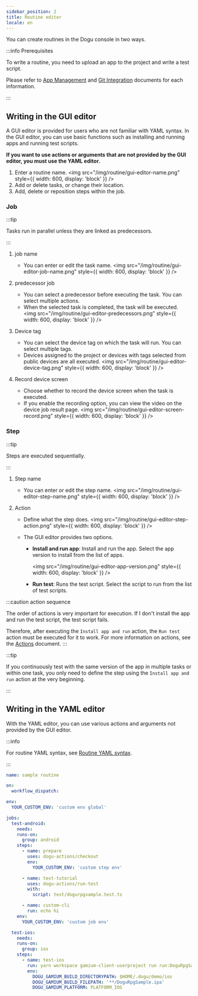```yaml
---
sidebar_position: 2
title: Routine editor
locale: en
---
```


You can create routines in the Dogu console in two ways.

:::info Prerequisites

To write a routine, you need to upload an app to the project and write a test script.

Please refer to [App Management](/management/project/app) and [Git Integration](/management/project/git-integration) documents for each information.

:::

## Writing in the GUI editor

A GUI editor is provided for users who are not familiar with YAML syntax. In the GUI editor, you can use basic functions such as installing and running apps and running test scripts.

**If you want to use actions or arguments that are not provided by the GUI editor, you must use the YAML editor.**

1. Enter a routine name.
   <img
     src="/img/routine/gui-editor-name.png"
     style={{ width: 600, display: 'block' }}
   />
2. Add or delete tasks, or change their location.
3. Add, delete or reposition steps within the job.

### Job

:::tip

Tasks run in parallel unless they are linked as predecessors.

:::

1. job name
   - You can enter or edit the task name.
     <img
       src="/img/routine/gui-editor-job-name.png"
       style={{ width: 600, display: 'block' }}
     />
2. predecessor job

   - You can select a predecessor before executing the task. You can select multiple actions.
   - When the selected task is completed, the task will be executed.
     <img
       src="/img/routine/gui-editor-predecessors.png"
       style={{ width: 600, display: 'block' }}
     />

3. Device tag
   - You can select the device tag on which the task will run. You can select multiple tags.
   - Devices assigned to the project or devices with tags selected from public devices are all executed.
     <img
       src="/img/routine/gui-editor-device-tag.png"
       style={{ width: 600, display: 'block' }}
     />
4. Record device screen
   - Choose whether to record the device screen when the task is executed.
   - If you enable the recording option, you can view the video on the device job result page.
     <img
       src="/img/routine/gui-editor-screen-record.png"
       style={{ width: 600, display: 'block' }}
     />

### Step

:::tip

Steps are executed sequentially.

:::

1. Step name
   - You can enter or edit the step name.
     <img
       src="/img/routine/gui-editor-step-name.png"
       style={{ width: 600, display: 'block' }}
     />
2. Action

   - Define what the step does.
     <img
       src="/img/routine/gui-editor-step-action.png"
       style={{ width: 600, display: 'block' }}
     />
   - The GUI editor provides two options.

     - **Install and run app**: Install and run the app. Select the app version to install from the list of apps.

       <img
         src="/img/routine/gui-editor-app-version.png"
         style={{ width: 600, display: 'block' }}
       />

     - **Run test**: Runs the test script. Select the script to run from the list of test scripts.

:::caution action sequence

The order of actions is very important for execution. If I don't install the app and run the test script, the test script fails.

Therefore, after executing the `Install app and run` action, the `Run test` action must be executed for it to work. For more information on actions, see the [Actions](./actions/about) document.
:::

:::tip

If you continuously test with the same version of the app in multiple tasks or within one task, you only need to define the step using the `Install app and run` action at the very beginning.

:::

## Writing in the YAML editor

With the YAML editor, you can use various actions and arguments not provided by the GUI editor.

:::info

For routine YAML syntax, see [Routine YAML syntax](./syntax).

:::

```yaml title="example.yaml"
name: sample routine

on:
  workflow_dispatch:

env:
  YOUR_CUSTOM_ENV: 'custom env global'

jobs:
  test-android:
    needs:
    runs-on:
      group: android
    steps:
      - name: prepare
        uses: dogu-actions/checkout
        env:
          YOUR_CUSTOM_ENV: 'custom step env'

      - name: test-tutorial
        uses: dogu-actions/run-test
        with:
          script: test/dogurpgsample.test.ts

      - name: custom-cli
        run: echo hi
    env:
      YOUR_CUSTOM_ENV: 'custom job env'

  test-ios:
    needs:
    runs-on:
      group: ios
    steps:
      - name: test-ios
        run: yarn workspace gamium-client-userproject run run:DoguRpgSample
        env:
          DOGU_GAMIUM_BUILD_DIRECTORYPATH: $HOME/.dogu/demo/ios
          DOGU_GAMIUM_BUILD_FILEPATH: '**/DoguRpgSample.ipa'
          DOGU_GAMIUM_PLATFORM: PLATFORM_IOS
```
